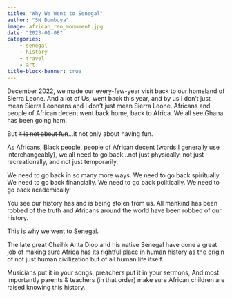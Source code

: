 ```yaml
---
title: "Why We Went to Senegal"
author: "SN Dumbuya"
image: african_ren_monument.jpg
date: "2023-01-08"
categories: 
    - senegal
    - history
    - travel
    - art
title-block-banner: true
---
```


December 2022, we made our every-few-year visit back to our homeland of Sierra Leone. And a lot of Us, went back this year, and by us I don't just mean Sierra Leoneans and I don't just mean Sierra Leone. Africans and people of African decent went back home, back to Africa. We all see Ghana has been going ham.

But ~~it is not about fun~~...it not only about having fun.

As Africans, Black people, people of African decent (words I generally use interchangeably), we all need to go back...not just physically, not just recreationally, and not just temporarily.

We need to go back in so many more ways. We need to go back spiritually. We need to go back financially. We need to go back politically. We need to go back academically.

You see our history has and is being stolen from us. All mankind has been robbed of the truth and Africans around the world have been robbed of our history.

This is why we went to Senegal.

The late great Cheihk Anta Diop and his native Senegal have done a great job of making sure Africa has its rightful place in human history as the origin of not just human civilization but of all human life itself.

Musicians put it in your songs, preachers put it in your sermons, And most importantly parents & teachers (in that order) make sure African children are raised knowing this history.
